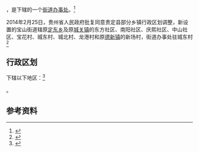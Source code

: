 {{中国乡级行政区|52/27/23/203/000}}

'''{{PAGENAMEBASE}}'''，是{{PRC admin/fullname|52/27/23/203/000|3}}下辖的一个[[街道办事处|街道办事处]]。<ref>{{PRC admin/ref sgc|{{PRC admin/parent|52/27/23/203/000}}}}</ref>

2014年2月25日，贵州省人民政府批复同意贵定县部分乡镇行政区划调整，新设置的宝山街道辖原[[定东乡|定东乡]]及原[[城关镇_(贵定县)|城关镇]]的东方社区、南阳社区、庆熙社区、中山社区、宝花村、城东村、城北村、龙港村和原[[德新镇_(贵定县)|德新镇]]的新场村，街道办事处驻城东村<ref>{{Cite web |url=http://www.gzgov.gov.cn/xxgk/jbxxgk/fgwj/zfwj/qfh/201507/t20150703_298193.html |title=省人民政府关于同意贵定县部分乡镇行政区划调整的批复（黔府函〔2014〕38号） |access-date=2017-08-30 |archive-date=2017-08-31 |archive-url=https://web.archive.org/web/20170831002059/http://www.gzgov.gov.cn/xxgk/jbxxgk/fgwj/zfwj/qfh/201507/t20150703_298193.html |dead-url=no }}</ref>

== 行政区划 ==

{{PAGENAMEBASE}}下辖以下地区：<ref>{{PRC admin/ref sgc|52/27/23/203/000}}</ref>

{{PRC admin/children|52/27/23/203/000}}。

== 参考资料 ==

{{reflist}}

{{行政区划小作品}}
{{PRC admin/navcat|52/27/23/203/000}}